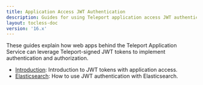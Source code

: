 ```yaml
---
title: Application Access JWT Authentication
description: Guides for using Teleport application access JWT authentication.
layout: tocless-doc
version: '16.x'
---
```


These guides explain how web apps behind the Teleport Application Service can
leverage Teleport-signed JWT tokens to implement authentication and
authorization.

- [Introduction](/ver/16.x/application-access/jwt/introduction): Introduction to JWT tokens with application access.
- [Elasticsearch](/ver/16.x/application-access/jwt/elasticsearch): How to use JWT authentication with Elasticsearch.
